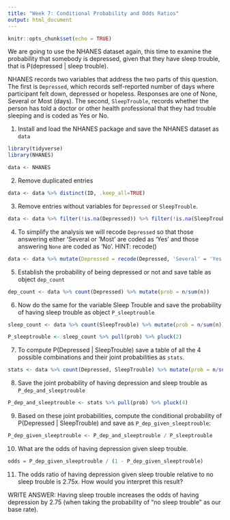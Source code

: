 ```yaml
---
title: "Week 7: Conditional Probability and Odds Ratios"
output: html_document
---
```


```r
knitr::opts_chunk$set(echo = TRUE)

```

We are going to use the NHANES dataset again, this time to examine the probability that somebody is depressed, given that they have sleep trouble, that is P(depressed | sleep trouble).

NHANES records two variables that address the two parts of this question. The first is `Depressed`, which records self-reported number of days where participant felt down, depressed or hopeless. Responses are one of None, Several or Most (days). The second, `SleepTrouble`, records whether the person has told a doctor or other health professional that they had trouble sleeping and is coded as Yes or No.


1. Install and load the NHANES package and save the NHANES dataset as `data` 
```r
library(tidyverse)
library(NHANES)

data <- NHANES
```


2. Remove duplicated entries
```r
data <- data %>% distinct(ID, .keep_all=TRUE)
```

3. Remove entries without variables for `Depressed` or `SleepTrouble`.
```r
data <- data %>% filter(!is.na(Depressed)) %>% filter(!is.na(SleepTrouble))
```

4. To simplify the analysis we will recode `Depressed` so that those answering either 'Several or 'Most' are coded as 'Yes' and those answering `None` are coded as 'No'. HINT: recode()

```r
data <- data %>% mutate(Depressed = recode(Depressed, 'Several' = 'Yes', 'Most' = 'Yes', 'None' = 'No'))                                                                   
```


5. Establish the probability of being depressed or not and save table as object `dep_count`
```r
dep_count <- data %>% count(Depressed) %>% mutate(prob = n/sum(n))
```

6. Now do the same for the variable Sleep Trouble and save the probability of having sleep trouble as object `P_sleeptrouble`

```r
sleep_count <- data %>% count(SleepTrouble) %>% mutate(prob = n/sum(n))

P_sleeptrouble <- sleep_count %>% pull(prob) %>% pluck(2)
```

7. To compute  P(Depressed | SleepTrouble) save a table of all the 4 possible combinations and their joint probabilities as `stats`. 

```r
stats <- data %>% count(Depressed, SleepTrouble) %>% mutate(prob = n/sum(n))
```


8. Save the joint probability of having depression and sleep trouble as `P_dep_and_sleeptrouble`
```r
P_dep_and_sleeptrouble <- stats %>% pull(prob) %>% pluck(4)
```


9. Based on these joint probabilities, compute the conditional probability of P(Depressed | SleepTrouble) and save as `P_dep_given_sleeptrouble`:
```r
P_dep_given_sleeptrouble <- P_dep_and_sleeptrouble / P_sleeptrouble
```

10. What are the odds of having depression given sleep trouble.
```r
odds = P_dep_given_sleeptrouble / (1 - P_dep_given_sleeptrouble)
```


11. The odds ratio of having depression given sleep trouble relative to no sleep trouble is 2.75x. How would you interpret this result?

WRITE ANSWER: Having sleep trouble increases the odds of having depression by 2.75 (when taking the probability of "no sleep trouble" as our base rate).



